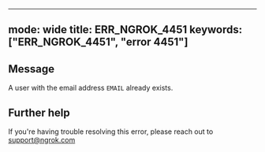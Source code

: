 
---
mode: wide
title: ERR_NGROK_4451
keywords: ["ERR_NGROK_4451", "error 4451"]
---

## Message
A user with the email address `EMAIL` already exists.




## Further help
If you're having trouble resolving this error, please reach out to [support@ngrok.com](mailto:support@ngrok.com?subject=Help%20with%20ERR_NGROK_4451)

